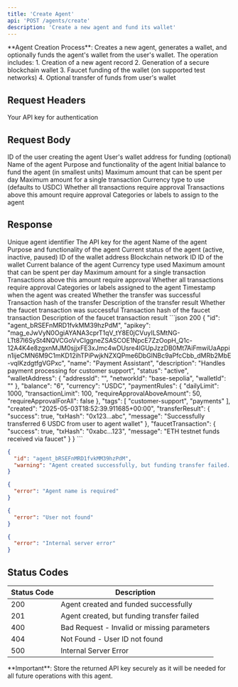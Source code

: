 ```yaml
---
title: 'Create Agent'
api: 'POST /agents/create'
description: 'Create a new agent and fund its wallet'
---
```


<Note>
**Agent Creation Process**: Creates a new agent, generates a wallet, and optionally funds the agent's wallet from the user's wallet. The operation includes: 1. Creation of a new agent record 2. Generation of a secure blockchain wallet 3. Faucet funding of the wallet (on supported test networks) 4. Optional transfer of funds from user's wallet
</Note>

## Request Headers

<ParamField header="x-api-key" type="string" required>
  Your API key for authentication
</ParamField>

## Request Body

<ParamField body="userid" type="string" required>
  ID of the user creating the agent
</ParamField>

<ParamField body="walletaddress" type="string">
  User's wallet address for funding (optional)
</ParamField>

<ParamField body="name" type="string" required>
  Name of the agent
</ParamField>

<ParamField body="description" type="string">
  Purpose and functionality of the agent
</ParamField>

<ParamField body="balance" type="integer">
  Initial balance to fund the agent (in smallest units)
</ParamField>

<ParamField body="dailylimit" type="integer">
  Maximum amount that can be spent per day
</ParamField>

<ParamField body="transactionlimit" type="integer">
  Maximum amount for a single transaction
</ParamField>

<ParamField body="currency" type="string" default="USDC">
  Currency type to use (defaults to USDC)
</ParamField>

<ParamField body="requireapprovalforall" type="boolean" default="false">
  Whether all transactions require approval
</ParamField>

<ParamField body="requireapprovalaboveamount" type="integer">
  Transactions above this amount require approval
</ParamField>

<ParamField body="tags" type="array">
  Categories or labels to assign to the agent
</ParamField>

## Response

<ResponseField name="id" type="string">
  Unique agent identifier
</ResponseField>

<ResponseField name="apikey" type="string">
  The API key for the agent
</ResponseField>

<ResponseField name="name" type="string">
  Name of the agent
</ResponseField>

<ResponseField name="description" type="string">
  Purpose and functionality of the agent
</ResponseField>

<ResponseField name="status" type="string">
  Current status of the agent (active, inactive, paused)
</ResponseField>

<ResponseField name="walletAddress" type="object">
  <Expandable title="properties">
    <ResponseField name="addressId" type="string">
      ID of the wallet address
    </ResponseField>
    <ResponseField name="networkId" type="string">
      Blockchain network ID
    </ResponseField>
    <ResponseField name="walletId" type="string">
      ID of the wallet
    </ResponseField>
  </Expandable>
</ResponseField>

<ResponseField name="balance" type="string">
  Current balance of the agent
</ResponseField>

<ResponseField name="currency" type="string">
  Currency type used
</ResponseField>

<ResponseField name="paymentRules" type="object">
  <Expandable title="properties">
    <ResponseField name="dailyLimit" type="integer">
      Maximum amount that can be spent per day
    </ResponseField>
    <ResponseField name="transactionLimit" type="integer">
      Maximum amount for a single transaction
    </ResponseField>
    <ResponseField name="requireApprovalAboveAmount" type="integer">
      Transactions above this amount require approval
    </ResponseField>
    <ResponseField name="requireApprovalForAll" type="boolean">
      Whether all transactions require approval
    </ResponseField>
  </Expandable>
</ResponseField>

<ResponseField name="tags" type="array">
  Categories or labels assigned to the agent
</ResponseField>

<ResponseField name="created" type="string">
  Timestamp when the agent was created
</ResponseField>

<ResponseField name="transferResult" type="object">
  <Expandable title="properties">
    <ResponseField name="success" type="boolean">
      Whether the transfer was successful
    </ResponseField>
    <ResponseField name="txHash" type="string">
      Transaction hash of the transfer
    </ResponseField>
    <ResponseField name="message" type="string">
      Description of the transfer result
    </ResponseField>
  </Expandable>
</ResponseField>

<ResponseField name="faucetTransaction" type="object">
  <Expandable title="properties">
    <ResponseField name="success" type="boolean">
      Whether the faucet transaction was successful
    </ResponseField>
    <ResponseField name="txHash" type="string">
      Transaction hash of the faucet transaction
    </ResponseField>
    <ResponseField name="message" type="string">
      Description of the faucet transaction result
    </ResponseField>
  </Expandable>
</ResponseField>

<ResponseExample>
```json 200
{
  "id": "agent_bRSEFnMRD1fvkMM39hzPdM",
  "apikey": "mag_eJwVyN0OgiAYANA3cprT1qV_tY8E0jCVuyILSMtNG-LTt87l6SySt4NQVCGoVvCIggneZSASCOE1NpcE7ZzOopH_Q1c-12A4K4e8zgxnMJM0sjjxFE3xJmc4wDUsre4lGUpJzzDB0Mt7AiFmwiUaAppin1ijeCMN6M9C1mKD12ihTPiPwjkNZXQPme6DbGlNBc9aPfcCbb_dMRb2MbE-vqIKzdgtfgVGPxc",
  "name": "Payment Assistant",
  "description": "Handles payment processing for customer support",
  "status": "active",
  "walletAddress": {
    "addressId": "",
    "networkId": "base-sepolia",
    "walletId": ""
  },
  "balance": "6",
  "currency": "USDC",
  "paymentRules": {
    "dailyLimit": 1000,
    "transactionLimit": 100,
    "requireApprovalAboveAmount": 50,
    "requireApprovalForAll": false
  },
  "tags": [
    "customer-support",
    "payments"
  ],
  "created": "2025-05-03T18:52:39.911685+00:00",
  "transferResult": {
    "success": true,
    "txHash": "0x123...abc",
    "message": "Successfully transferred 6 USDC from user to agent wallet"
  },
  "faucetTransaction": {
    "success": true,
    "txHash": "0xabc...123",
    "message": "ETH testnet funds received via faucet"
  }
}
```

```json 201
{
  "id": "agent_bRSEFnMRD1fvkMM39hzPdM",
  "warning": "Agent created successfully, but funding transfer failed. Please try funding the agent manually."
}
```

```json 400
{
  "error": "Agent name is required"
}
```

```json 404
{
  "error": "User not found"
}
```

```json 500
{
  "error": "Internal server error"
}
```
</ResponseExample>

## Status Codes

| Status Code | Description |
|-------------|-------------|
| 200 | Agent created and funded successfully |
| 201 | Agent created, but funding transfer failed |
| 400 | Bad Request - Invalid or missing parameters |
| 404 | Not Found - User ID not found |
| 500 | Internal Server Error |

<Warning>
**Important**: Store the returned API key securely as it will be needed for all future operations with this agent.
</Warning>